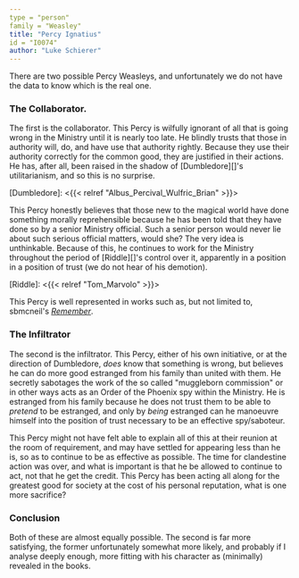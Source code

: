 ```yaml
---
type = "person"
family = "Weasley"
title: "Percy Ignatius"
id = "I0074"
author: "Luke Schierer"
---
```


There are two possible Percy Weasleys, and unfortunately we do not have the
data to know which is the real one.

### The Collaborator.

The first is the collaborator.  This Percy is wilfully ignorant of all that is
going wrong in the Ministry until it is nearly too late.  He blindly trusts
that those in authority will, do, and have use that authority rightly.  Because
they use their authority correctly for the common good, they are justified in
their actions.  He has, after all, been raised in the shadow of [Dumbledore][]'s
utilitarianism, and so this is no surprise.  

[Dumbledore]: <{{< relref "Albus_Percival_Wulfric_Brian" >}}>

This Percy honestly believes that those new to the magical world have done
something morally reprehensible because he has been told that they have done so
by a senior Ministry official.  Such a senior person would never lie about such
serious official matters, would she?  The very idea is unthinkable.  Because of
this, he continues to work for the Ministry throughout the period of
[Riddle][]'s control over it, apparently in a position in a position of trust
(we do not hear of his demotion).

[Riddle]: <{{< relref "Tom_Marvolo" >}}>

This Percy is well represented in works such as, but not limited to, sbmcneil's _[Remember][]_.

[Remember]: <https://www.fanfiction.net/s/4936039>

### The Infiltrator

The second is the infiltrator.  This Percy, either of his own initiative, or at
the direction of Dumbledore, *does* know that something is wrong, but believes
he can do more good estranged from his family than united with them.  He
secretly sabotages the work of the so called "muggleborn commission" or in
other ways acts as an Order of the Phoenix spy within the Ministry.  He is
estranged from his family because he does not trust them to be able to
_pretend_ to be estranged, and only by *being* estranged can he manoeuvre himself
into the position of trust necessary to be an effective spy/saboteur.  

This Percy might not have felt able to explain all of this at their reunion at
the room of requirement, and may have settled for appearing less than he is, so
as to continue to be as effective as possible.  The time for clandestine action
was over, and what is important is that he be allowed to continue to act, not
that he get the credit.  This Percy has been acting all along for the greatest
good for society at the cost of his personal reputation, what is one more
sacrifice?


### Conclusion

Both of these are almost equally possible.  The second is far more satisfying,
the former unfortunately somewhat more likely, and probably if I analyse
deeply enough, more fitting with his character as (minimally) revealed in the
books. 

